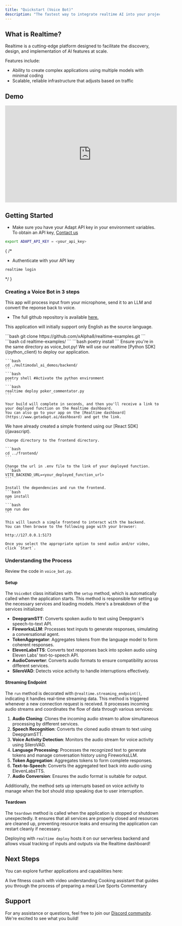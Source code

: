 ```yaml
---
title: "Quickstart (Voice Bot)"
description: "The fastest way to integrate realtime AI into your projects."
---
```


## What is Realtime?

Realtime is a cutting-edge platform designed to facilitate the discovery, design, and implementation of AI features at scale. 

Features include:

- Ability to create complex applications using multiple models with minimal coding
- Scalable, reliable infrastructure that adjusts based on traffic

## Demo

<iframe width="560" height="315" src="https://www.youtube.com/embed/32HnQDZ3Jfk?si=E24k_zNrufSQ9RPk" title="YouTube video player" frameborder="0" allow="accelerometer; autoplay; clipboard-write; encrypted-media; gyroscope; picture-in-picture; web-share" referrerpolicy="strict-origin-when-cross-origin" allowfullscreen></iframe>

## **Getting Started**
 
- Make sure you have your Adapt API key in your environment variables. To obtain an API key, [Contact us](mailto:contact@getadapt.ai)
```bash
export ADAPT_API_KEY = <your_api_key>
```
{
  /*
  - Authenticate with your API key
  ```bash
  realtime login
  ```
  */
}

### **Creating a Voice Bot in 3 steps**

This app will process input from your microphone, send it to an LLM and convert the reponse back to voice.

- The full github repository is available [here.](https://github.com/xAlpha8/realtime-examples)

<Info>This application will initially support only English as the source language.</Info>

<Steps>
  <Step title="Start by cloning the repository">
    ```bash
    git clone https://github.com/xAlpha8/realtime-examples.git
    ```
    ```bash
    cd realtime-examples/
    ```
    ```bash
    poetry install
    ```

  </Step>
  <Step title="Deploy to Realtime">
    <Warning>Ensure you're in the same directory as voice_bot.py!</Warning>
    We will use our realtime [Python SDK](/python_client) to deploy our application.

    ```bash
    cd ./multimodal_ai_demos/backend/
    ```
    ```bash
    poetry shell #Activate the python environment
    ```
    ```bash
    realtime deploy poker_commentator.py
    ```

    Your build will complete in seconds, and then you'll receive a link to your deployed function on the Realtime dashboard.
    You can also go to your app on the [Realtime dashboard](https://www.getadapt.ai/dashboard) and get the link.
  </Step>
  <Step title="Launch the frontend">
    We have already created a simple frontend using our [React SDK](/javascript).

    Change directory to the frontend directory.

    ```bash
    cd ../frontend/
    ```

    Change the url in .env file to the link of your deployed function.
    ```bash
    VITE_BACKEND_URL=<your_deployed_function_url>
    ```

    Install the dependencies and run the frontend.
    ```bash
    npm install
    ```
    ```bash
    npm run dev
    ```

    This will launch a simple frontend to interact with the backend.
    You can then browse to the following page with your browser:

    http://127.0.0.1:5173

    Once you select the appropriate option to send audio and/or video, click `Start`.

  </Step>
</Steps>

### **Understanding the Process**

Review the code in `voice_bot.py`.

#### **Setup**

The `VoiceBot` class initializes with the `setup` method, which is automatically called when the application starts. This method is responsible for setting up the necessary services and loading models. Here's a breakdown of the services initialized:

- **DeepgramSTT**: Converts spoken audio to text using Deepgram's speech-to-text API.
- **FireworksLLM**: Processes text inputs to generate responses, simulating a conversational agent.
- **TokenAggregator**: Aggregates tokens from the language model to form coherent responses.
- **ElevenLabsTTS**: Converts text responses back into spoken audio using Eleven Labs' text-to-speech API.
- **AudioConverter**: Converts audio formats to ensure compatibility across different services.
- **SileroVAD**: Detects voice activity to handle interruptions effectively.

#### **Streaming Endpoint**

The `run` method is decorated with `@realtime.streaming_endpoint()`, indicating it handles real-time streaming data. This method is triggered whenever a new connection request is received. It processes incoming audio streams and coordinates the flow of data through various services:

1. **Audio Cloning**: Clones the incoming audio stream to allow simultaneous processing by different services.
2. **Speech Recognition**: Converts the cloned audio stream to text using DeepgramSTT.
3. **Voice Activity Detection**: Monitors the audio stream for voice activity using SileroVAD.
4. **Language Processing**: Processes the recognized text to generate tokens and manage conversation history using FireworksLLM.
5. **Token Aggregation**: Aggregates tokens to form complete responses.
6. **Text-to-Speech**: Converts the aggregated text back into audio using ElevenLabsTTS.
7. **Audio Conversion**: Ensures the audio format is suitable for output.

Additionally, the method sets up interrupts based on voice activity to manage when the bot should stop speaking due to user interruption.

#### **Teardown**

The `teardown` method is called when the application is stopped or shutdown unexpectedly. It ensures that all services are properly closed and resources are cleaned up, preventing resource leaks and ensuring the application can restart cleanly if necessary.

Deploying with `realtime deploy` hosts it on our serverless backend and allows visual tracking of inputs and outputs via the Realtime dashboard!

## **Next Steps**

You can explore further applications and capabilities here:

<CardGroup cols={3}>
  <Card 
  title="Gym/Fitness Trainer"
  href="gym"
  icon="image"
  color="#ea5a0c"
  >
    A live fitness coach with video understanding
  </Card>
  <Card 
  title="Cooking Assistant" 
  href="cooking"
  icon="image"
  color="#ea5a0c"
  >
    Cooking assistant that guides you through the process of preparing a meal
  </Card>
  <Card 
  title="Sports Commentary" 
  icon="image"
  color="#ea5a0c"
  href="commentary"
  >
    Live Sports Commentary
  </Card>
</CardGroup>

## Support

For any assistance or questions, feel free to join our [Discord community](https://discord.gg/cmfFw6SYvp). We're excited to see what you build!

